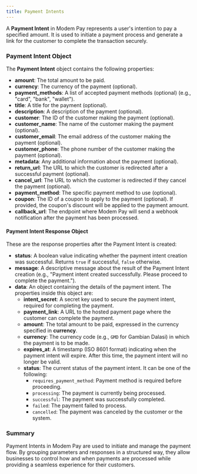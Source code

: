 ```yaml
---
title: Payment Intents
---
```


A **Payment Intent** in Modem Pay represents a user's intention to pay a specified amount. It is used to initiate a payment process and generate a link for the customer to complete the transaction securely.

### Payment Intent Object

The **Payment Intent** object contains the following properties:

- **amount**: The total amount to be paid.
- **currency**: The currency of the payment (optional).
- **payment_methods**: A list of accepted payment methods (optional) (e.g., "card", "bank", "wallet").
- **title**: A title for the payment (optional).
- **description**: A description of the payment (optional).
- **customer**: The ID of the customer making the payment (optional).
- **customer_name**: The name of the customer making the payment (optional).
- **customer_email**: The email address of the customer making the payment (optional).
- **customer_phone**: The phone number of the customer making the payment (optional).
- **metadata**: Any additional information about the payment (optional).
- **return_url**: The URL to which the customer is redirected after a successful payment (optional).
- **cancel_url**: The URL to which the customer is redirected if they cancel the payment (optional).
- **payment_method**: The specific payment method to use (optional).
- **coupon**: The ID of a coupon to apply to the payment (optional). If provided, the coupon's discount will be applied to the payment amount.
- **callback_url**: The endpoint where Modem Pay will send a webhook notification after the payment has been processed.

#### Payment Intent Response Object

These are the response properties after the Payment Intent is created:

- **status**: A boolean value indicating whether the payment intent creation was successful. Returns `true` if successful, `false` otherwise.
- **message**: A descriptive message about the result of the Payment Intent creation (e.g., "Payment intent created successfully. Please proceed to complete the payment.").
- **data**: An object containing the details of the payment intent. The properties inside this object are:
  - **intent_secret**: A secret key used to secure the payment intent, required for completing the payment.
  - **payment_link**: A URL to the hosted payment page where the customer can complete the payment.
  - **amount**: The total amount to be paid, expressed in the currency specified in **currency**.
  - **currency**: The currency code (e.g., `GMD` for Gambian Dalasi) in which the payment is to be made.
  - **expires_at**: A timestamp (ISO 8601 format) indicating when the payment intent will expire. After this time, the payment intent will no longer be valid.
  - **status**: The current status of the payment intent. It can be one of the following:
    - `requires_payment_method`: Payment method is required before proceeding.
    - `processing`: The payment is currently being processed.
    - `successful`: The payment was successfully completed.
    - `failed`: The payment failed to process.
    - `cancelled`: The payment was canceled by the customer or the system.

### Summary
Payment Intents in Modem Pay are used to initiate and manage the payment flow. By grouping parameters and responses in a structured way, they allow businesses to control how and when payments are processed while providing a seamless experience for their customers.